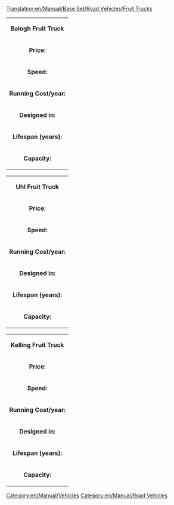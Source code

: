 [[Translation:en/Manual/Base Set/Road Vehicles/Fruit Trucks]]
[[Category:en/Manual/Vehicles]][[Category:en/Manual/Road Vehicles]]
{|
| colspan=2 align=center| '''Balogh Fruit Truck'''
|-
| '''Price:'''|| £4,838 ($9,676) 
|-
| '''Speed:''' || 30 mph (48 km/h)
|-
| '''Running Cost/year:'''||£421 ($842)
|-
| '''Designed in:'''||1935
|-
| '''Lifespan (years):'''||15
|-
| '''Capacity:'''||18 tonnes of fruit
|}

{|
| colspan=2 align=center| '''Uhl Fruit Truck'''
|-
| '''Price:'''|| £6,068 ($12,136) 
|-
| '''Speed:''' || 55 mph (88 km/h)
|-
| '''Running Cost/year:'''||£787 ($1,574)
|-
| '''Designed in:'''||1978
|-
| '''Lifespan (years):'''||15
|-
| '''Capacity:'''||20 tonnes of fruit
|}

{|
| colspan=2 align=center| '''Kelling Fruit Truck'''
|-
| '''Price:'''|| £6,478 ($12,956) 
|-
| '''Speed:''' || 70 mph (112 km/h)
|-
| '''Running Cost/year:'''||£1,125 ($2,250)
|-
| '''Designed in:'''||2012
|-
| '''Lifespan (years):'''||15
|-
| '''Capacity:'''||23 tonnes of fruit
|}